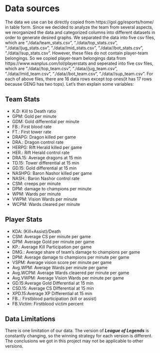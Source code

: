 # Data sources

The data we use can be directly copied from https://gol.gg/esports/home/ in table form. Since we decided to analyze the team from several aspects, we reorganized the data and categorized columns into different datasets in order to generate desired graphs. We separated the data into five csv files, which are "./data/team_stats.csv", "./data/top_stats.csv", "./data//jug_stats.csv", "./data//mid_stats.csv", "./data//bot_stats.csv", "./data//sup_stats.csv". However, these files do not contain player-team belongings. So we copied player-team belongings data from https://www.wanplus.com/lol/playerstats and seperated into five csv files, which are "./data//top_team.csv", "./data//jug_team.csv", "./data//mid_team.csv", "./data//bot_team.csv", "./data//sup_team.csv". For each of above files, there are 16 data rows except top ones(it has 17 rows because GENG has two tops). Let's then explain some variables:

## Team Stats
* K.D: Kill to Death ratio
* GPM: Gold per minute
* GDM: Gold differential per minute
* FB.: First blood rate
* FT.: First tower rate
* DRAPG: Dragon killed per game
* DRA.: Dragon control rate
* HERPG: Rift Herald killed per game
* HER.: Rift Herald control rate
* DRA.15: Average dragons at 15 min
* TD.15: Tower differential at 15 min
* GD.15: Gold differential at 15 min
* NASHPG: Baron Nashor killed per game
* NASH.: Baron Nashor control rate
* CSM: creeps per minute
* DPM: damage to champions per minute
* WPM: Wards per minute
* VWPM: Vision Wards per minute
* WCPM: Wards cleared per minute

## Player Stats
* KDA: (Kill+Assist)/Death
* CSM: Average CS per minute per game
* GPM: Average Gold per minute per game
* KP.: Average Kill Participation per game
* DMG.: Average share of team's damage to champions per game
* DPM: Average damage to champions per minute per game
* VSPM: Average vision score per minute per game
* Avg.WPM: Average Wards per minute per game
* Avg.WCPM: Average Wards cleaered per minute per game
* Avg.VWPM: Average Vision Wards per minute per game
* GD.15:Average Gold Differential at 15 min
* CSD.15: Average CS Differential at 15 min
* XPD.15:Average XP Differential at 15 min
* FB..: Firstblood participation (kill or assist) 
* FB.Victim: Firstblood  victim percent


## Data Limitations
There is one limitation of our data. The version of ***League of Legends*** is constantly changing, so the winning strategy for each version is different. The conclusions we got in this project may not be applicable to other versions.


